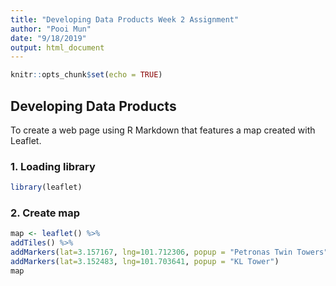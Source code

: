 ```yaml
---
title: "Developing Data Products Week 2 Assignment"
author: "Pooi Mun"
date: "9/18/2019"
output: html_document
---
```


```r
knitr::opts_chunk$set(echo = TRUE)
```

## Developing Data Products
To create a web page using R Markdown that features a map created with Leaflet.

### 1. Loading library
```r
library(leaflet)
```

### 2. Create map 
```r
map <- leaflet() %>%
addTiles() %>%
addMarkers(lat=3.157167, lng=101.712306, popup = "Petronas Twin Towers") %>%
addMarkers(lat=3.152483, lng=101.703641, popup = "KL Tower")
map
```


